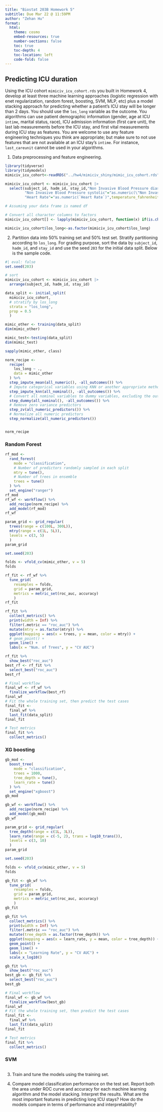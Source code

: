 ```yaml
---
title: "Biostat 203B Homework 5"
subtitle: Due Mar 22 @ 11:59PM
author: "Zehan Hu"
format:
  html:
    theme: cosmo
    embed-resources: true
    number-sections: false
    toc: true
    toc-depth: 4
    toc-location: left
    code-fold: false
---
```


## Predicting ICU duration

Using the ICU cohort `mimiciv_icu_cohort.rds` you built in Homework 4, develop at least three machine learning approaches (logistic regression with enet regularization, random forest, boosting, SVM, MLP, etc) plus a model stacking approach for predicting whether a patient's ICU stay will be longer than 2 days. You should use the `los_long` variable as the outcome. You algorithms can use patient demographic information (gender, age at ICU `intime`, marital status, race), ICU admission information (first care unit), the last lab measurements before the ICU stay, and first vital measurements during ICU stay as features. You are welcome to use any feature engineering techniques you think are appropriate; but make sure to not use features that are not available at an ICU stay's `intime`. For instance, `last_careunit` cannot be used in your algorithms. 

1. Data preprocessing and feature engineering.


```r

library(tidyverse)
library(tidymodels)
mimiciv_icu_cohort<-readRDS("../hw4/mimiciv_shiny/mimic_icu_cohort.rds")

```





```r
mimiciv_icu_cohort <- mimiciv_icu_cohort |>
  select(subject_id, hadm_id, stay_id,"Non Invasive Blood Pressure diastolic"="as.numeric(\"Non Invasive Blood Pressure diastolic\")",
         "Non Invasive Blood Pressure systolic"="as.numeric(\"Non Invasive Blood Pressure systolic\")",
         "Heart Rate"="as.numeric(`Heart Rate`)",temperature_fahrenheit="as.numeric(`Temperature Fahrenheit`)",los_long, insurance,language,marital_status,race,hospital_expire_flag,gender,sodium,chloride,creatinine,potassium,glucose,hematocrit,wbc,bicarbonate)
```

```r
# Assuming your data frame is named df

# Convert all character columns to factors
mimiciv_icu_cohort[] <- lapply(mimiciv_icu_cohort, function(x) if(is.character(x)) factor(x) else x)

mimiciv_icu_cohort$los_long<-as.factor(mimiciv_icu_cohort$los_long)

```




2. Partition data into 50% training set and 50% test set. Stratify partitioning according to `los_long`. For grading purpose, sort the data by `subject_id`, `hadm_id`, and `stay_id` and use the seed `203` for the initial data split. Below is the sample code.
```r
#| eval: false
set.seed(203)

# sort
mimiciv_icu_cohort <- mimiciv_icu_cohort |>
  arrange(subject_id, hadm_id, stay_id)

data_split <- initial_split(
  mimiciv_icu_cohort, 
  # stratify by los_long
  strata = "los_long", 
  prop = 0.5
  )
```


```r
mimic_other <- training(data_split)
dim(mimic_other)
```

```r
mimic_test<-testing(data_split)
dim(mimic_test)

```


```r
sapply(mimic_other, class)
```


```r

norm_recipe <- 
  recipe(
    los_long ~ .,
    data = mimic_other
  ) %>%
  step_impute_mean(all_numeric(), -all_outcomes()) %>%
  # Impute categorical variables using KNN or another appropriate method
  step_impute_knn(all_nominal(), -all_outcomes()) %>%
  # Convert all nominal variables to dummy variables, excluding the outcome
  step_dummy(all_nominal(), -all_outcomes()) %>%
  # Remove zero variance predictors
  step_zv(all_numeric_predictors()) %>%
  # Normalize all numeric predictors
  step_normalize(all_numeric_predictors())


norm_recipe
```




### Random Forest



```r
rf_mod <- 
  rand_forest(
    mode = "classification",
    # Number of predictors randomly sampled in each split
    mtry = tune(),
    # Number of trees in ensemble
    trees = tune()
  ) %>% 
  set_engine("ranger")
rf_mod
rf_wf <- workflow() %>%
  add_recipe(norm_recipe) %>%
  add_model(rf_mod)
rf_wf

param_grid <- grid_regular(
  trees(range = c(100L, 300L)), 
  mtry(range = c(1L, 5L)),
  levels = c(3, 5)
  )
param_grid
```






```r
set.seed(203)

folds <- vfold_cv(mimic_other, v = 5)
folds
```


```r
rf_fit <- rf_wf %>%
  tune_grid(
    resamples = folds,
    grid = param_grid,
    metrics = metric_set(roc_auc, accuracy)
    )
rf_fit
```


```r
rf_fit %>%
  collect_metrics() %>%
  print(width = Inf) %>%
  filter(.metric == "roc_auc") %>%
  mutate(mtry = as.factor(mtry)) %>%
  ggplot(mapping = aes(x = trees, y = mean, color = mtry)) +
  # geom_point() + 
  geom_line() + 
  labs(x = "Num. of Trees", y = "CV AUC")
```

```r
rf_fit %>%
  show_best("roc_auc")
best_rf <- rf_fit %>%
  select_best("roc_auc")
best_rf
```


```r
# Final workflow
final_wf <- rf_wf %>%
  finalize_workflow(best_rf)
final_wf
# Fit the whole training set, then predict the test cases
final_fit <- 
  final_wf %>%
  last_fit(data_split)
final_fit
```

```r
# Test metrics
final_fit %>% 
  collect_metrics()
```


### XG boosting


```r
gb_mod <- 
  boost_tree(
    mode = "classification",
    trees = 1000, 
    tree_depth = tune(),
    learn_rate = tune()
  ) %>% 
  set_engine("xgboost")
gb_mod
```


```r
gb_wf <- workflow() %>%
  add_recipe(norm_recipe) %>%
  add_model(gb_mod)
gb_wf
```


```r
param_grid <- grid_regular(
  tree_depth(range = c(1L, 3L)),
  learn_rate(range = c(-5, 2), trans = log10_trans()),
  levels = c(3, 10)
  )
param_grid
```


```r
set.seed(203)

folds <- vfold_cv(mimic_other, v = 5)
folds
```

```r
gb_fit <- gb_wf %>%
  tune_grid(
    resamples = folds,
    grid = param_grid,
    metrics = metric_set(roc_auc, accuracy)
    )
gb_fit
```


```r
gb_fit %>%
  collect_metrics() %>%
  print(width = Inf) %>%
  filter(.metric == "roc_auc") %>%
  mutate(tree_depth = as.factor(tree_depth)) %>%
  ggplot(mapping = aes(x = learn_rate, y = mean, color = tree_depth)) +
  geom_point() +
  geom_line() +
  labs(x = "Learning Rate", y = "CV AUC") +
  scale_x_log10()
```


```r
gb_fit %>%
  show_best("roc_auc")
best_gb <- gb_fit %>%
  select_best("roc_auc")
best_gb
```


```r
# Final workflow
final_wf <- gb_wf %>%
  finalize_workflow(best_gb)
final_wf
# Fit the whole training set, then predict the test cases
final_fit <- 
  final_wf %>%
  last_fit(data_split)
final_fit
```


```r
# Test metrics
final_fit %>% 
  collect_metrics()
```



### SVM


```r

```




3. Train and tune the models using the training set.

4. Compare model classification performance on the test set. Report both the area under ROC curve and accuracy for each machine learning algorithm and the model stacking. Interpret the results. What are the most important features in predicting long ICU stays? How do the models compare in terms of performance and interpretability?
